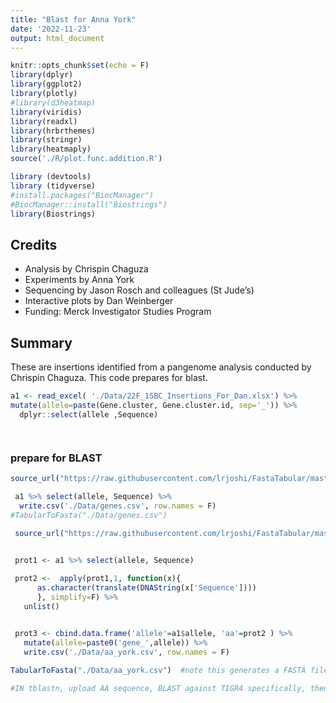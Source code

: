 ```yaml
---
title: "Blast for Anna York"
date: '2022-11-23'
output: html_document
---
```


```r
knitr::opts_chunk$set(echo = F)
library(dplyr)
library(ggplot2)
library(plotly)
#library(d3heatmap)
library(viridis)
library(readxl)
library(hrbrthemes)
library(stringr)
library(heatmaply)
source('./R/plot.func.addition.R')

library (devtools)
library (tidyverse)
#install.packages("BiocManager")
#BiocManager::install("Biostrings")
library(Biostrings)
```

## Credits

-   Analysis by Chrispin Chaguza
-   Experiments by Anna York
-   Sequencing by Jason Rosch and colleagues (St Jude's)
-   Interactive plots by Dan Weinberger
-   Funding: Merck Investigator Studies Program

## Summary
These are insertions identified from a pangenome analysis conducted by Chrispin Chaguza. This code prepares for blast.

```r
a1 <- read_excel( './Data/22F_15BC_Insertions_For_Dan.xlsx') %>%
mutate(allele=paste(Gene.cluster, Gene.cluster.id, sep='_')) %>%
  dplyr::select(allele ,Sequence)




```

### prepare  for BLAST

```r


source_url("https://raw.githubusercontent.com/lrjoshi/FastaTabular/master/fasta_and_tabular.R")

 a1 %>% select(allele, Sequence) %>%
  write.csv('./Data/genes.csv', row.names = F)
#TabularToFasta("./Data/genes.csv")
 
 source_url("https://raw.githubusercontent.com/lrjoshi/FastaTabular/master/fasta_and_tabular.R")


 prot1 <- a1 %>% select(allele, Sequence)

 prot2 <-  apply(prot1,1, function(x){
      as.character(translate(DNAString(x['Sequence'])))
      }, simplify=F) %>%
   unlist()

 
 prot3 <- cbind.data.frame('allele'=a1$allele, 'aa'=prot2 ) %>% 
   mutate(allele=paste0('gene_',allele)) %>%   
   write.csv('./Data/aa_york.csv', row.names = F)

TabularToFasta("./Data/aa_york.csv")  #note this generates a FASTA file on the home directory called dna_fasta.fasta

#IN tblastn, upload AA sequence, BLAST against TIGR4 specifically, then 'download all' as hit table csv. note use tblastn NOT blastn
```


